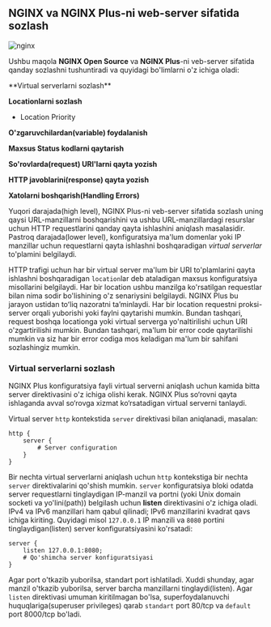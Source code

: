 
## NGINX va NGINX Plus-ni web-server sifatida sozlash

![nginx](/images/tutorials/web-server/banner.jpg)

Ushbu maqola **NGINX Open Source** va **NGINX Plus**-ni veb-server sifatida qanday sozlashni tushuntiradi va quyidagi bo'limlarni o'z ichiga oladi:

<Callout type="info" emoji="">
**Virtual serverlarni sozlash**

**Locationlarni sozlash**

* Location Priority

**O'zgaruvchilardan(variable) foydalanish**

**Maxsus Status kodlarni qaytarish**

**So'rovlarda(request) URI'larni qayta yozish**

**HTTP javoblarini(response) qayta yozish**

**Xatolarni boshqarish(Handling Errors)**
</Callout>

Yuqori darajada(high level), NGINX Plus-ni veb-server sifatida sozlash uning qaysi URL-manzillarni boshqarishini va ushbu URL-manzillardagi resurslar uchun HTTP requestlarini qanday qayta ishlashini aniqlash masalasidir. Pastroq darajada(lower level), konfiguratsiya ma'lum domenlar yoki IP manzillar uchun requestlarni qayta ishlashni boshqaradigan *virtual serverlar* to'plamini belgilaydi. 

HTTP trafigi uchun har bir virtual server ma'lum bir URI to'plamlarini qayta ishlashni boshqaradigan `location`lar deb ataladigan maxsus konfiguratsiya misollarini belgilaydi. Har bir location ushbu manzilga ko'rsatilgan requestlar bilan nima sodir bo'lishining o'z senariysini belgilaydi. NGINX Plus bu jarayon ustidan toʻliq nazoratni taʼminlaydi. Har bir location requestni proksi-server orqali yuborishi yoki faylni qaytarishi mumkin. Bundan tashqari, request boshqa locationga yoki virtual serverga yo'naltirilishi uchun URI o'zgartirilishi mumkin. Bundan tashqari, ma'lum bir error code qaytarilishi mumkin va siz har bir error codiga mos keladigan ma'lum bir sahifani sozlashingiz mumkin.

### Virtual serverlarni sozlash

NGINX Plus konfiguratsiya fayli virtual serverni aniqlash uchun kamida bitta server direktivasini o'z ichiga olishi kerak. NGINX Plus so‘rovni qayta ishlaganda avval so‘rovga xizmat ko‘rsatadigan virtual serverni tanlaydi.

Virtual server `http` kontekstida `server` direktivasi bilan aniqlanadi, masalan:

```nginx /http/ /server/
http {
    server {
        # Server configuration
    }
}
```

Bir nechta virtual serverlarni aniqlash uchun `http` kontekstiga bir nechta `server` direktivalarini qo'shish mumkin. `server` konfiguratsiya bloki odatda server requestlarni tinglaydigan IP-manzil va portni (yoki Unix domain socketi va yo'lini(path)) belgilash uchun **listen** direktivasini o'z ichiga oladi. IPv4 va IPv6 manzillari ham qabul qilinadi; IPv6 manzillarini kvadrat qavs ichiga kiriting. Quyidagi misol `127.0.0.1` IP manzili va `8080` portini tinglaydigan(listen) server konfiguratsiyasini ko'rsatadi:

```nginx /listen/
server {
    listen 127.0.0.1:8080;
    # Qo'shimcha server konfiguratsiyasi
}
```

Agar port o'tkazib yuborilsa, standart port ishlatiladi. Xuddi shunday, agar manzil o'tkazib yuborilsa, server barcha manzillarni tinglaydi(listen). Agar `listen` direktivasi umuman kiritilmagan bo'lsa, superfoydalanuvchi huquqlariga(superuser privileges) qarab `standart` port 80/tcp va `default` port 8000/tcp bo'ladi.